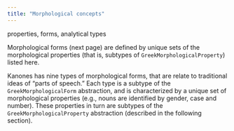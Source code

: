 ```yaml
---
title: "Morphological concepts"
---
```



properties, forms, analytical types



Morphological forms (next page) are defined by unique sets of the morphological properties (that is, subtypes of `GreekMorphologicalProperty`) listed here.

Kanones has nine types of morphological forms, that are relate to traditional ideas of "parts of speech."  Each type is a subtype of the `GreekMorphologicalForm` abstraction, and is characterized by a unique set of morphological properties (e.g., nouns are identified by gender, case and number). These properties in turn are subtypes of the `GreekMorphologicalProperty` abstraction (described in the following section).